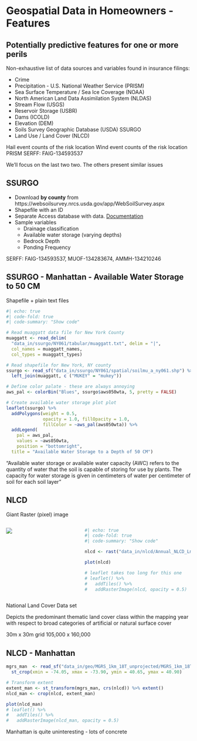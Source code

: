 # Geospatial Data in Homeowners - Features {background-color="#A1D6F4"}

## Potentially predictive features for one or more perils {background-color="#A1D6F4"}

:::{.incremental}
Non-exhaustive list of data sources and variables found in insurance filings:

- Crime
- Precipitation - U.S. National Weather Service (PRISM)
- Sea Surface Temperature / Sea Ice Coverage (NOAA)
- North American Land Data Assimilation System (NLDAS)
- Stream Flow (USGS)
- Reservoir Storage (USBR)
- Dams (ICOLD)
- Elevation (DEM)
- Soils Survey Geographic Database (USDA) SSURGO
- Land Use / Land Cover (NLCD)

:::

::: {.notes}

Hail event counts of the risk location
Wind event counts of the risk location 
PRISM SERFF: FAIG-134593537

We'll focus on the last two two. The others present similar issues

:::

## SSURGO {background-color="#A1D6F4"}

:::{.incremental} 

- Download **by county** from https://websoilsurvey.nrcs.usda.gov/app/WebSoilSurvey.aspx
- Shapefile with an ID
- Separate Access database with data. [Documentation](https://www.nrcs.usda.gov/resources/data-and-reports/soil-survey-geographic-database-ssurgo
)
- Sample variables 
  - Drainage classification 
  - Available water storage (varying depths)
  - Bedrock Depth
  - Ponding Frequency

:::

::: {.notes }

SERFF: FAIG-134593537, MUOF-134283674, AMMH-134210246

:::

## SSURGO - Manhattan - Available Water Storage to 50 CM {background-color="#A1D6F4"}

Shapefile + plain text files

```r
#| echo: true
#| code-fold: true
#| code-summary: "Show code"

# Read muaggatt data file for New York County
muaggatt <- read_delim(
  "data_in/ssurgo/NY061/tabular/muaggatt.txt", delim = "|",
  col_names = muaggatt_names,
  col_types = muaggatt_types)

# Read shapefile for New York, NY county
ssurgo <- read_sf("data_in/ssurgo/NY061/spatial/soilmu_a_ny061.shp") %>%
  left_join(muaggatt, c ("MUKEY" = "mukey"))

# Define color palate - these are always annoying
aws_pal <- colorBin("Blues", ssurgo$aws050wta, 5, pretty = FALSE)

# Create available water storage plot plot
leaflet(ssurgo) %>%
  addPolygons(weight = 0.5,
              opacity = 1.0, fillOpacity = 1.0,
              fillColor = ~aws_pal(aws050wta)) %>%
  addLegend(
    pal = aws_pal,
    values = ~aws050wta,
    position = "bottomright",
  title = "Available Water Storage to a Depth of 50 CM")
```

:::{.notes }
"Available water storage or available water capacity (AWC) refers to the quantity of water that the soil is capable of storing for use by plants. The capacity for water storage is given in centimeters of water per centimeter of soil for each soil layer"
:::

## NLCD {background-color="#A1D6F4"}

Giant Raster (pixel) image

::: columns
::: {.column width="40%"}
![](images/nlcd_legend.jpg)
:::

::: {.column width="60%"}
```r
#| echo: true
#| code-fold: true
#| code-summary: "Show code"

nlcd <- rast("data_in/nlcd/Annual_NLCD_LndCov_2023_CU_C1V0.tif")

plot(nlcd)

# leaflet takes too long for this one
# leaflet() %>%
#   addTiles() %>%
#   addRasterImage(nlcd, opacity = 0.5)

```
:::
:::

::: {.notes }
National Land Cover Data set

Depicts the predominant thematic land cover class within the mapping year with respect to broad categories of artificial or natural surface cover

30m x 30m grid
105,000 x 160,000

:::


## NLCD - Manhattan {background-color="#A1D6F4"}

```r

mgrs_man  <- read_sf("data_in/geo/MGRS_1km_18T_unprojected/MGRS_1km_18T_unprojected.shp") %>%
  st_crop(xmin = -74.05, xmax = -73.90, ymin = 40.65, ymax = 40.90)

# Transform extent
extent_man <- st_transform(mgrs_man, crs(nlcd)) %>% extent()
nlcd_man <- crop(nlcd, extent_man)

plot(nlcd_man)
# leaflet() %>%
#   addTiles() %>%
#   addRasterImage(nlcd_man, opacity = 0.5)
```

:::{.notes }
Manhattan is quite uninteresting - lots of concrete

::: 
